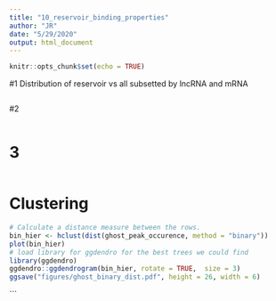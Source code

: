 ```yaml
---
title: "10_reservoir_binding_properties"
author: "JR"
date: "5/29/2020"
output: html_document
---
```


```r
knitr::opts_chunk$set(echo = TRUE)
```


#1 Distribution of reservoir vs all subsetted by lncRNA and mRNA
```r






```



#2
```r



```




# 3
```r

  
```














# Clustering

```r
# Calculate a distance measure between the rows.
bin_hier <- hclust(dist(ghost_peak_occurence, method = "binary"))
plot(bin_hier)
# load library for ggdendro for the best trees we could find 
library(ggdendro)
ggdendro::ggdendrogram(bin_hier, rotate = TRUE,  size = 3)
ggsave("figures/ghost_binary_dist.pdf", height = 26, width = 6)
```
```

